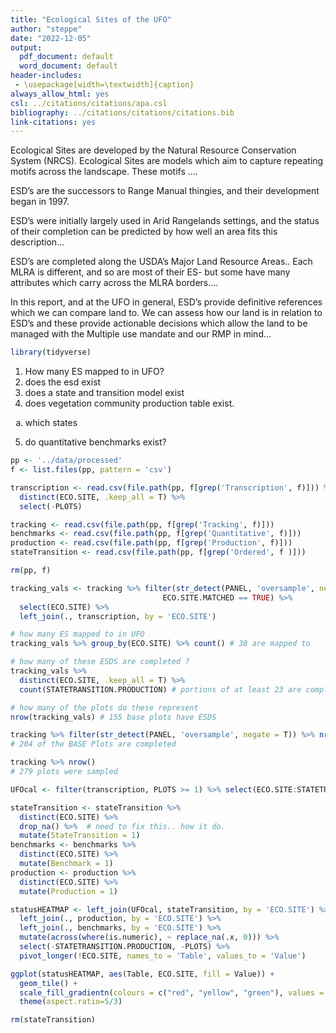 ```yaml
---
title: "Ecological Sites of the UFO"
author: "steppe"
date: "2022-12-05"
output:
  pdf_document: default
  word_document: default
header-includes:
 - \usepackage[width=\textwidth]{caption}
always_allow_html: yes
csl: ../citations/citations/apa.csl
bibliography: ../citations/citations/citations.bib
link-citations: yes
---
```


Ecological Sites are developed by the Natural Resource Conservation System (NRCS). Ecological Sites are models which aim to capture repeating motifs across the landscape. These motifs ....

ESD's are the successors to Range Manual thingies, and their development began in 1997.

ESD's were initially largely used in Arid Rangelands settings, and the status of their completion can be predicted by how well an area fits this description...

ESD's are completed along the USDA's Major Land Resource Areas.. Each MLRA is different, and so are most of their ES- but some have many attributes which carry across the MLRA borders....

In this report, and at the UFO in general, ESD's provide definitive references which we can compare land to. We can assess how our land is in relation to ESD's and these provide actionable decisions which allow the land to be managed with the Multiple use mandate and our RMP in mind...


```r
library(tidyverse)
```

1) How many ES mapped to in UFO?
2) does the esd exist
3) does a state and transition model exist
4) does vegetation community production table exist. 
 a. which states
5) do quantitative benchmarks exist?

```r

pp <- '../data/processed'
f <- list.files(pp, pattern = 'csv')

transcription <- read.csv(file.path(pp, f[grep('Transcription', f)])) %>% 
  distinct(ECO.SITE, .keep_all = T) %>% 
  select(-PLOTS)

tracking <- read.csv(file.path(pp, f[grep('Tracking', f)]))
benchmarks <- read.csv(file.path(pp, f[grep('Quantitative', f)]))
production <- read.csv(file.path(pp, f[grep('Production', f)]))
stateTransition <- read.csv(file.path(pp, f[grep('Ordered', f )]))

rm(pp, f)
```



```r
tracking_vals <- tracking %>% filter(str_detect(PANEL, 'oversample', negate = T) & 
                                  ECO.SITE.MATCHED == TRUE) %>% 
  select(ECO.SITE) %>% 
  left_join(., transcription, by = 'ECO.SITE') 

# how many ES mapped to in UFO
tracking_vals %>% group_by(ECO.SITE) %>% count() # 38 are mapped to

# how many of these ESDS are completed ?
tracking_vals %>% 
  distinct(ECO.SITE, .keep_all = T) %>% 
  count(STATETRANSITION.PRODUCTION) # portions of at least 23 are complete. 

# how many of the plots do these represent
nrow(tracking_vals) # 155 base plots have ESDS

tracking %>% filter(str_detect(PANEL, 'oversample', negate = T)) %>% nrow()
# 204 of the BASE Plots are completed

tracking %>% nrow()
# 279 plots were sampled

```


```r

UFOcal <- filter(transcription, PLOTS >= 1) %>% select(ECO.SITE:STATETRANSITION.PRODUCTION)

stateTransition <- stateTransition %>% 
  distinct(ECO.SITE) %>% 
  drop_na() %>%  # need to fix this.. how it do. 
  mutate(StateTransition = 1) 
benchmarks <- benchmarks %>% 
  distinct(ECO.SITE) %>% 
  mutate(Benchmark = 1) 
production <- production %>% 
  distinct(ECO.SITE) %>% 
  mutate(Production = 1) 

statusHEATMAP <- left_join(UFOcal, stateTransition, by = 'ECO.SITE') %>% 
  left_join(., production, by = 'ECO.SITE') %>% 
  left_join(., benchmarks, by = 'ECO.SITE') %>% 
  mutate(across(where(is.numeric), ~ replace_na(.x, 0))) %>% 
  select(-STATETRANSITION.PRODUCTION, -PLOTS) %>% 
  pivot_longer(!ECO.SITE, names_to = 'Table', values_to = 'Value')

ggplot(statusHEATMAP, aes(Table, ECO.SITE, fill = Value)) + 
  geom_tile() +
  scale_fill_gradientn(colours = c("red", "yellow", "green"), values = c(0,0.5,1)) +
  theme(aspect.ratio=5/3) 

rm(stateTransition)
```


